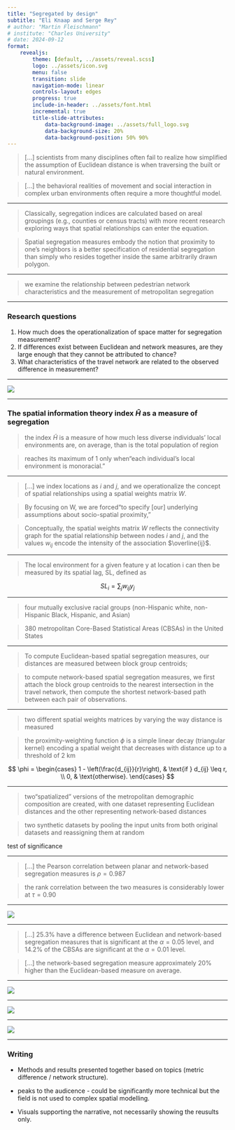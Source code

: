 ```yaml
---
title: "Segregated by design"
subtitle: "Eli Knaap and Serge Rey"
# author: "Martin Fleischmann"
# institute: "Charles University"
# date: 2024-09-12
format:
    revealjs:
        theme: [default, ../assets/reveal.scss]
        logo: ../assets/icon.svg
        menu: false
        transition: slide
        navigation-mode: linear
        controls-layout: edges
        progress: true
        include-in-header: ../assets/font.html
        incremental: true
        title-slide-attributes:
            data-background-image: ../assets/full_logo.svg
            data-background-size: 20%
            data-background-position: 50% 90%
---
```


> [...] scientists from many disciplines often fail to realize how simplified the assumption of Euclidean distance is when traversing the built or natural environment.

::: {.fragment}
> [...] the behavioral realities of movement and social interaction in complex urban environments often require a more thoughtful model.
:::

---

> Classically, segregation indices are calculated based on areal groupings (e.g., counties or census tracts) [with more recent research exploring ways that spatial relationships can enter the equation.]{.fragment}

::: {.fragment}
> Spatial segregation measures embody the notion that proximity to one’s neighbors is a better
specification of residential segregation than simply who resides together inside the same arbitrarily
drawn polygon.
:::

---

> we examine the relationship between pedestrian network characteristics and the
measurement of metropolitan segregation

---

### Research questions

1. How much does the operationalization of space matter for segregation measurement?
2. If differences exist between Euclidean and network measures, are they
large enough that they cannot be attributed to chance?
3. What characteristics of the travel
network are related to the observed difference in measurement?

---

![](fig1.png){.r-stretch}

---

### The spatial information theory index $\widetilde{H}$ as a measure of segregation

> the index $\widetilde{H}$ is a measure of how much less diverse individuals’ local environments are, on average, than is the total population of region

>reaches its maximum of 1 only when“each individual’s local
environment is monoracial.”

---

> [...] we index locations as $i$ and $j$, and we operationalize the concept of spatial relationships
using a spatial weights matrix $W$.

::: {.fragment}
> By focusing on W, we are forced“to specify
[our] underlying assumptions about socio-spatial proximity,”
:::

::: {.fragment}
> Conceptually, the spatial weights matrix $W$ reflects the
connectivity graph for the spatial relationship between nodes $i$ and $j$, and the values $w_{ij}$ encode the
intensity of the association $\overline{ij}$.
:::

---

>  The local environment for a given feature y at location i can then
be measured by its spatial lag, SL, defined as

$$
SL_i = \sum_j w_{ij} y_j
$$

---

> four mutually exclusive racial groups (non-Hispanic white, non-Hispanic Black, Hispanic, and
Asian)

> 380 metropolitan Core-Based Statistical Areas (CBSAs) in the
United States

---

> To compute Euclidean-based spatial segregation measures, our distances are
measured between block group centroids;

::: {.fragment}
> to compute network-based spatial segregation measures,
we first attach the block group centroids to the nearest intersection in the travel network, then
compute the shortest network-based path between each pair of observations.
:::

---

> two different
spatial weights matrices by varying the way distance is measured

::: {.fragment}
> the proximity-weighting function $\phi$ is a simple linear decay (triangular kernel) encoding a
spatial weight that decreases with distance up to a threshold of 2 km

$$
\phi =
\begin{cases}
1 - \left(\frac{d_{ij}}{r}\right), & \text{if } d_{ij} \leq r, \\
0, & \text{otherwise}.
\end{cases}
$$
:::

---

> two“spatialized” versions of the metropolitan demographic composition are
created, with one dataset representing Euclidean distances and the other representing network-based
distances

::: {.fragment}
> two synthetic datasets by pooling the input units from both original datasets and
reassigning them at random

test of significance
:::

---

> [...] the Pearson correlation between planar and network-based segregation measures is $\rho=
0.987$

::: {.fragment}
> the rank correlation between the
two measures is considerably lower at $\tau = 0.90$
:::

---

![](fig2.png){.r-stretch}

---

> [...] 25.3% have a difference between Euclidean and
network-based segregation measures that is significant at the $α = 0.05$ level, and 14.2% of the
CBSAs are significant at the $α = 0.01$ level.

::: {.fragment}
> [...] the network-based
segregation measure approximately 20% higher than the Euclidean-based measure on average.
:::

---

![](tab2.png){.r-stretch}

---

![](fig4.png){.r-stretch}

---

![](tab3.png){.r-stretch}

---

### Writing

- Methods and results presented together based on topics (metric difference / network structure).

- peaks to the audicence - could be significantly more technical but the field is not used
to complex spatial modelling.

- Visuals supporting the narrative, not necessarily showing the reusults only.